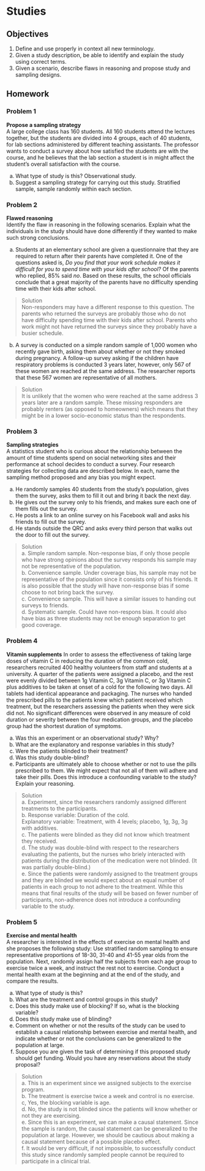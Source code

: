 # Studies {#STUDY}

## Objectives

1) Define and use properly in context all new terminology.  
2) Given a study description, be able to identify and explain the study using correct terms.  
3) Given a scenario, describe flaws in reasoning and propose study and sampling designs.  

## Homework  

### Problem 1  

**Propose a sampling strategy**  
A large college class has 160 students. All 160 students attend the lectures together, but the students are divided into 4 groups, each of 40 students, for lab sections administered by different teaching assistants. The professor wants to conduct a survey about how satisfied the students are with the course, and he believes that the lab section a student is in might affect the student's overall satisfaction with the course.

a. What type of study is this?  Observational study.
b. Suggest a sampling strategy for carrying out this study. Stratified sample, sample randomly within each section.

### Problem 2  

**Flawed reasoning**  
Identify the flaw in reasoning in the following scenarios. Explain what the individuals in the study should have done differently if they wanted to make such strong conclusions.

a. Students at an elementary school are given a questionnaire that they are required to return after their parents have completed it. One of the questions asked is, *Do you find that your work schedule makes it difficult for you to spend time with your kids after school?* Of the parents who replied, 85% said *no*. Based on these results, the school officials conclude that a great majority of the parents have no difficulty spending time with their kids after school. 

>Solution  
Non-responders may have a different response to this question. The parents who returned the surveys are probably those who do not have difficulty spending time with their kids after school. Parents who work might not have returned the surveys since they probably have a busier schedule.


b. A survey is conducted on a simple random sample of 1,000 women who recently gave birth, asking them about whether or not they smoked during pregnancy. A follow-up survey asking if the children have respiratory problems is conducted 3 years later, however, only 567 of these women are reached at the same address. The researcher reports that these 567 women are representative of all mothers.

> Solution  
It is unlikely that the women who were reached at the same address 3 years later are a random sample. These missing responders are probably renters (as opposed to homeowners) which means that they might be in a lower socio-economic status than the respondents.

\pagebreak

### Problem 3

**Sampling strategies**  
A statistics student who is curious about the relationship between the amount of time students spend on social networking sites and their performance at school decides to conduct a survey. Four research strategies for collecting data are described below. In each, name the sampling method proposed and any bias you might expect.

a. He randomly samples 40 students from the study's population, gives them the survey, asks them to fill it out and bring it back the next day.  
b. He gives out the survey only to his friends, and makes sure each one of them fills out the survey.    
c. He posts a link to an online survey on his Facebook wall and asks his friends to fill out the survey.   
d. He stands outside the QRC and asks every third person that walks out the door to fill out the survey.

>Solution  
a. Simple random sample. Non-response bias, if only those people who have strong opinions about the survey responds his sample may not be representative of the population.  
b. Convenience sample. Under coverage bias, his sample may not be representative of the population since it consists only of his friends. It is also possible that the study will have non-response bias if some choose to not bring back the survey.  
c. Convenience sample. This will have a similar issues to handing out surveys to friends.  
d. Systematic sample. Could have non-respons bias. It could also have bias as three students may not be enough separation to get good coverage.


\pagebreak

### Problem 4 

**Vitamin supplements** 
In order to assess the effectiveness of taking large doses of vitamin C in reducing the duration of the common cold, researchers recruited 400 healthy volunteers from staff and students at a university. A quarter of the patients were assigned a placebo, and the rest were evenly divided between 1g Vitamin C,  3g Vitamin C, or 3g Vitamin C plus additives to be taken at onset of a cold for the following two days. All tablets had identical appearance and packaging. The nurses who handed the prescribed pills to the patients knew which patient received which treatment, but the researchers assessing the patients when they were sick did not. No significant differences were observed in any measure of cold duration or severity between the four medication groups, and the placebo group had the shortest duration of symptoms.

a. Was this an experiment or an observational study? Why?  
b. What are the explanatory and response variables in this study?  
c. Were the patients blinded to their treatment?  
d. Was this study double-blind?  
e. Participants are ultimately able to choose whether or not to use the pills prescribed to them. We might expect that not all of them will adhere and take their pills. Does this introduce a confounding variable to the study? Explain your reasoning.  

>Solution  
a. Experiment, since the researchers randomly assigned different treatments to the participants.  
b. Response variable: Duration of the cold.  
Explanatory variable: Treatment, with 4 levels; placebo, 1g, 3g, 3g with additives.  
c. The patients were blinded as they did not know which treatment they received.  
d. The study was double-blind with respect to the researchers evaluating the patients, but the nurses who briely interacted with patients during the distribution of the medication were not blinded. (It was partially double-blind.)  
e. Since the patients were randomly assigned to the treatment groups and they are blinded we would expect about an equal number of patients in each group to not adhere to the treatment. While this means that final results of the study will be based on fewer number of participants, non-adherence does not introduce a confounding variable to the study.  

### Problem 5  

**Exercise and mental health**  
A researcher is interested in the effects of exercise on mental health and she proposes the following study: Use stratified random sampling to ensure representative proportions of 18-30, 31-40 and 41-55 year olds from the population. Next, randomly assign half the subjects from each age group to exercise twice a week, and instruct the rest not to exercise. Conduct a mental health exam at the beginning and at the end of the study, and compare the results.

a. What type of study is this?  
b. What are the treatment and control groups in this study?  
c. Does this study make use of blocking? If so, what is the blocking variable?  
d. Does this study make use of blinding?  
e. Comment on whether or not the results of the study can be used to establish a causal relationship between exercise and mental health, and indicate whether or not the conclusions can be generalized to the population at large.  
f. Suppose you are given the task of determining if this proposed study should get funding. Would you have any reservations about the study proposal?

>Solution  
a. This is an experiment since we assigned subjects to the exercise program.  
b. The treatment is exercise twice a week and control is no exercise.  
c, Yes, the blocking variable is age.  
d. No, the study is not blinded since the patients will know whether or not they are exercising.  
e. Since this is an experiment, we can make a causal statement. Since the sample is random, the causal statement can be generalized to the population at large. However, we should be cautious about making a causal statement because of a possible placebo effect.  
f. It would be very difficult, if not impossible, to successfully conduct this study since randomly sampled people cannot be required to participate in a clinical trial.  

